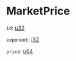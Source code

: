 # MarketPrice

`id`: [u32]

`exponent`: [i32]

`price`: [u64]

[u32]: /types/u32
[i32]: /types/i32
[u64]: /types/u64

